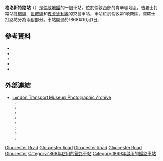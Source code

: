 {{noteTA
|T=zh-cn:格洛斯特路站; zh-tw:格洛斯特路站; zh-hk:告士打道站
|1=zh-cn:格洛斯特路; zh-tw:格洛斯特路;  zh-hk:告士打道
|G1=Country
|G2=地名
|G3=UK Places
|G4=TfL
}}
{{Infobox London station|symbol=underground
| name = 格洛斯特路<br />Gloucester Road
| alt_name =
| manager = [[倫敦地鐵|倫敦地鐵]]
| locale = {{link-en|告羅士打路|Gloucester Road}}
| borough = [[肯辛頓-修爾斯區|肯辛頓-修爾斯區]]
| platforms = 5
| fare_zone = 1
| tubecode =
| image_name = GlocesterRoadTube.jpg
| image_alt =
| caption = 
| latitude = 51.4947
| longitude = -0.1830
| map_type = Central London
| label_position= right
<!-- | tubeexits03 = 12.977
| tubeexits04 = 12.92
| tubeexits05 = 12.587
| tubeexits06 = 13.723
| tubeexits07 = {{decrease}} 13.606
| tubeexits08 = {{decrease}} 13.520 
| tubeexits09 = {{increase}} 13.734 -->
}}
'''格洛斯特路站'''（{{lang-en|Gloucester Road tube station}}）是[[倫敦地鐵|倫敦地鐵]]的一個車站，位於倫敦西部的肯辛頓地區。告羅士打路站是[[環線_(倫敦地鐵)|環線]]、[[區域線|區域線]]和[[皮卡迪利線|皮卡迪利線]]的交會車站。車站位於倫敦第1收費區。告羅士打路站分為兩個部分。車站開通於1868年10月1日。

==參考資料==
{{reflist}}
{{refbegin}}
*{{cite book |last=Badsey-Ellis |first=Antony |title=London's Lost Tube Schemes |publisher=Capital Transport |isbn=1-85414-293-3 |year=2005|ref=CITEREFBadsey-Ellis2005}}
*{{cite book |last=Hobhouse (ed.) |first=Hermione |title=Survey of London: volume 42: Kensington Square to Earl's Court |chapter=CHAPTER XXIV - Southern Kensington in Retrospect |publisher=[[English_Heritage|English Heritage]] |url=http://www.british-history.ac.uk/report.aspx?compid=50335#s6 |year=1986 |ref=CITEREFHobhouse1986 |access-date=2016-02-28 |archive-date=2011-11-23 |archive-url=https://web.archive.org/web/20111123233333/http://www.british-history.ac.uk/report.aspx?compid=50335#s6 |dead-url=no }}
*{{cite book |last=Horne|first=Mike |title=The District Line |year=2006 |publisher=Capital Transport |isbn=1-85414-292-5|ref=CITEREFHorne2006}}
*{{cite book |last=Rose |first=Douglas |title=The London Underground, A Diagrammatic History |year=1999|origyear=1980|publisher=Douglas Rose/Capital Transport |isbn=1-85414-219-4|ref=CITEREFRose1999}}
*{{cite book|author = Wolmar, Christian |title = The Subterranean Railway: How the London Underground Was Built and How It Changed the City Forever |url = https://archive.org/details/subterraneanrail0000wolm |publisher = Atlantic Books |isbn=1-84354-023-1 |origyear=2004|year = 2005|ref=CITEREFWolmar2005|authorlink = }}
{{refend}}

==外部連結==
{{Commonscat|Gloucester Road tube station|格洛斯特路站}}
* [http://www.ltmcollection.org/photos/results/results.html?IXsearch=Gloucester+road&button=GO%21 London Transport Museum Photographic Archive] {{Wayback|url=http://www.ltmcollection.org/photos/results/results.html?IXsearch=Gloucester+road&button=GO%21 |date=20161021094635 }}
** {{ltmcollection|37/9874837.jpg|Gloucester Road station, 1868}}
** {{ltmcollection|k0/i00002k0.jpg|View of sub-surface platforms, 1913}}
** {{ltmcollection|34/9857434.jpg|Piccadilly line station building, 1925}}
** {{ltmcollection|23/9867523.jpg|Booking hall of sub-surface platforms, 1928}}
** {{ltmcollection|zs/i0000kzs.jpg|Piccadilly line booking hall, 1928}}
** {{ltmcollection|27/9887127.jpg|Gloucester Road station, 1939}}
** {{ltmcollection|00/i0000100.jpg|View of platforms looking east, 1982}}
** {{ltmcollection|9i/i000019i.jpg|Booking hall, 2001}}

{{倫敦地鐵環線}}
{{倫敦地鐵區域線}}
{{倫敦地鐵皮卡迪利線}}

[[Category:環線車站_(倫敦地鐵)|Gloucester Road]]
[[Category:區域線車站|Gloucester Road]]
[[Category:皮卡迪利線車站|Gloucester Road]]
[[Category:肯辛頓-切爾西區鐵路車站|Gloucester Road]]
[[Category:倫敦通宵地鐵車站|Gloucester]]
[[Category:1868年啟用的鐵路車站|Category:1868年啟用的鐵路車站]]
[[Category:1869年啟用的鐵路車站|Category:1869年啟用的鐵路車站]]